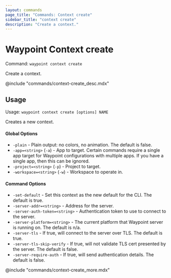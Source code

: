 ```yaml
---
layout: commands
page_title: "Commands: Context create"
sidebar_title: "context create"
description: "Create a context."
---
```


# Waypoint Context create

Command: `waypoint context create`

Create a context.

@include "commands/context-create_desc.mdx"

## Usage

Usage: `waypoint context create [options] NAME`


  Creates a new context.

#### Global Options

- `-plain` - Plain output: no colors, no animation. The default is false.
- `-app=<string>` (`-a`) - App to target. Certain commands require a single app target for Waypoint configurations with multiple apps. If you have a single app, then this can be ignored.
- `-project=<string>` (`-p`) - Project to target.
- `-workspace=<string>` (`-w`) - Workspace to operate in.

#### Command Options

- `-set-default` - Set this context as the new default for the CLI. The default is true.
- `-server-addr=<string>` - Address for the server.
- `-server-auth-token=<string>` - Authentication token to use to connect to the server.
- `-server-platform=<string>` - The current platform that Waypoint server is running on. The default is n/a.
- `-server-tls` - If true, will connect to the server over TLS. The default is true.
- `-server-tls-skip-verify` - If true, will not validate TLS cert presented by the server. The default is false.
- `-server-require-auth` - If true, will send authentication details. The default is false.

@include "commands/context-create_more.mdx"
